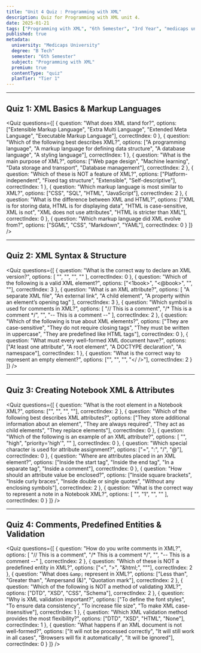 ```yaml
---
title: "Unit 4 Quiz : Programming with XML"
description: Quiz for Programming with XML unit 4.
date: 2025-01-21
tags: ["Programming with XML", "6th Semester", "3rd Year", "medicaps university", "Quiz"]
published: true
metadata:
  university: "Medicaps University"
  degree: "B Tech"
  semester: "6th Semester"
  subject: "Programming with XML"
  premium: true
  contentType: "quiz"
  planTier: "Tier 1"
---
```


---

## **Quiz 1: XML Basics & Markup Languages**

<Quiz 
  questions={[
    { 
      question: "What does XML stand for?", 
      options: ["Extensible Markup Language", "Extra Multi Language", "Extended Meta Language", "Executable Markup Language"], 
      correctIndex: 0
    },
    { 
      question: "Which of the following best describes XML?", 
      options: ["A programming language", "A markup language for defining data structure", "A database language", "A styling language"], 
      correctIndex: 1
    },
    { 
      question: "What is the main purpose of XML?", 
      options: ["Web page design", "Machine learning", "Data storage and transport", "Database management"], 
      correctIndex: 2
    },
    { 
      question: "Which of these is NOT a feature of XML?", 
      options: ["Platform-independent", "Fixed tag structure", "Extensible", "Self-descriptive"], 
      correctIndex: 1
    },
    { 
      question: "Which markup language is most similar to XML?", 
      options: ["CSS", "SQL", "HTML", "JavaScript"], 
      correctIndex: 2
    },
    { 
      question: "What is the difference between XML and HTML?", 
      options: ["XML is for storing data, HTML is for displaying data", "HTML is case-sensitive, XML is not", "XML does not use attributes", "HTML is stricter than XML"], 
      correctIndex: 0
    },
    { 
      question: "Which markup language did XML evolve from?", 
      options: ["SGML", "CSS", "Markdown", "YAML"], 
      correctIndex: 0
    }
  ]}
/>

---

## **Quiz 2: XML Syntax & Structure**

<Quiz 
  questions={[
    { 
      question: "What is the correct way to declare an XML version?", 
      options: [
        "<?xml version='1.0' encoding='UTF-8'?>", 
        "<xml version='1.0'>", 
        "<?xml encoding='UTF-8'?>", 
        "<!DOCTYPE xml version='1.0'>"
      ], 
      correctIndex: 0
    },
    { 
      question: "Which of the following is a valid XML element?", 
      options: ["<1book>", "<@book>", "<book title>", "<book>"], 
      correctIndex: 3
    },
    { 
      question: "What is an XML attribute?", 
      options: [
        "A separate XML file", 
        "An external link", 
        "A child element", 
        "A property within an element’s opening tag"
      ], 
      correctIndex: 3
    },
    { 
      question: "Which symbol is used for comments in XML?", 
      options: [
        "// This is a comment", 
        "/* This is a comment */", 
        "<!-- This is a comment -->", 
        "-- This is a comment --"
      ], 
      correctIndex: 2
    },
    { 
      question: "Which of the following is true about XML elements?", 
      options: ["They are case-sensitive", "They do not require closing tags", "They must be written in uppercase", "They are predefined like HTML tags"], 
      correctIndex: 0
    },
    { 
      question: "What must every well-formed XML document have?", 
      options: ["At least one attribute", "A root element", "A DOCTYPE declaration", "A namespace"], 
      correctIndex: 1
    },
    { 
      question: "What is the correct way to represent an empty element?", 
      options: ["<book></book>", "<book>", "<book />", "<book></ />"], 
      correctIndex: 2
    }
  ]}
/>

---

## **Quiz 3: Creating Notebook XML & Attributes**

<Quiz 
  questions={[
    { 
      question: "What is the root element in a Notebook XML?", 
      options: ["<notes>", "<root>", "<notebook>", "<document>"], 
      correctIndex: 2
    },
    { 
      question: "Which of the following best describes XML attributes?", 
      options: ["They store additional information about an element", "They are always required", "They act as child elements", "They replace elements"], 
      correctIndex: 0
    },
    { 
      question: "Which of the following is an example of an XML attribute?", 
      options: [
        "<note priority='high'>", 
        "<priority>high</priority>", 
        "<note>priority='high'</note>", 
        "<note attribute=priority>"
      ], 
      correctIndex: 0
    },
    { 
      question: "Which special character is used for attribute assignment?", 
      options: ["=", ":", "/", "@"], 
      correctIndex: 0
    },
    { 
      question: "Where are attributes placed in an XML element?", 
      options: ["Inside the start tag", "Inside the end tag", "In a separate tag", "Inside a comment"], 
      correctIndex: 0
    },
    { 
      question: "How should an attribute value be enclosed?", 
      options: ["Inside square brackets", "Inside curly braces", "Inside double or single quotes", "Without any enclosing symbols"], 
      correctIndex: 2
    },
    { 
      question: "What is the correct way to represent a note in a Notebook XML?", 
      options: [
        "<note id='1'><title>Meeting Notes</title></note>", 
        "<note><id>1</id><title>Meeting Notes</title></note>", 
        "<note id=1><title>Meeting Notes</title></note>", 
        "<note id><title>Meeting Notes</title></note>"
      ], 
      correctIndex: 0
    }
  ]}
/>

---

## **Quiz 4: Comments, Predefined Entities & Validation**

<Quiz 
  questions={[
    { 
      question: "How do you write comments in XML?", 
      options: [
        "// This is a comment", 
        "/* This is a comment */", 
        "<!-- This is a comment -->", 
        "-- This is a comment --"
      ], 
      correctIndex: 2
    },
    { 
      question: "Which of these is NOT a predefined entity in XML?", 
      options: ["&lt;", "&gt;", "&html;", "&quot;"], 
      correctIndex: 2
    },
    { 
      question: "What does `&amp;` represent in XML?", 
      options: ["Less than", "Greater than", "Ampersand (&)", "Quotation mark"], 
      correctIndex: 2
    },
    { 
      question: "Which of the following is NOT a method of validating XML?", 
      options: ["DTD", "XSD", "CSS", "Schema"], 
      correctIndex: 2
    },
    { 
      question: "Why is XML validation important?", 
      options: ["To define the font styles", "To ensure data consistency", "To increase file size", "To make XML case-insensitive"], 
      correctIndex: 1
    },
    { 
      question: "Which XML validation method provides the most flexibility?", 
      options: ["DTD", "XSD", "HTML", "None"], 
      correctIndex: 1
    },
    { 
      question: "What happens if an XML document is not well-formed?", 
      options: ["It will not be processed correctly", "It will still work in all cases", "Browsers will fix it automatically", "It will be ignored"], 
      correctIndex: 0
    }
  ]}
/>
